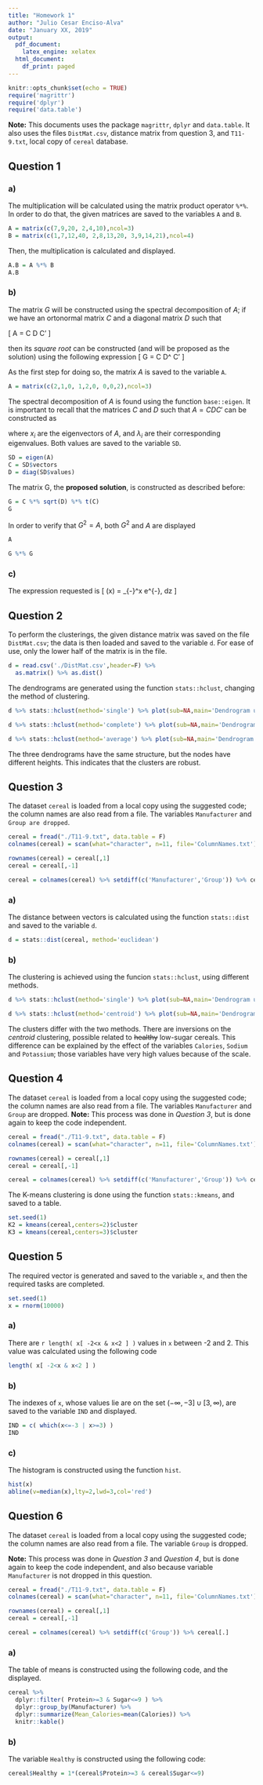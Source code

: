 ```yaml
---
title: "Homework 1"
author: "Julio Cesar Enciso-Alva"
date: "January XX, 2019"
output:
  pdf_document:
    latex_engine: xelatex
  html_document:
    df_print: paged
---
```


```r
knitr::opts_chunk$set(echo = TRUE)
require('magrittr')
require('dplyr')
require('data.table')
```

**Note:** This documents uses the package `magrittr`, `dplyr` and `data.table`. It also uses the files `DistMat.csv`, distance matrix from question 3, and `T11-9.txt`, local copy of `cereal` database.

## Question 1

### a)

The multiplication will be calculated using the matrix product operator `%*%`.
In order to do that, the given matrices are saved to the variables `A` and `B`.

```r
A = matrix(c(7,9,20, 2,4,10),ncol=3)
B = matrix(c(1,7,12,40, 2,8,13,20, 3,9,14,21),ncol=4)
```

Then, the multiplication is calculated and displayed.

```r
A.B = A %*% B
A.B
```

### b)

The matrix $G$ will be constructed using the spectral decomposition of $A$; if we have an ortonormal matrix $C$ and a diagonal matrix $D$ such that 

\[
A = C D C'
\]

then its *square root* can be constructed (and will be proposed as the solution) using the following expression
\[
G = C D^\frac{1}{2} C'
\]

As the first step for doing so, the matrix $A$ is saved to the variable `A`.

```r
A = matrix(c(2,1,0, 1,2,0, 0,0,2),ncol=3)
```

The spectral decomposition of $A$ is found using the function `base::eigen`. It is important to recall that the matrices $C$ and $D$ such that $A = C D C'$ can be constructed as

\begin{align*}
C &= [x_1,x_2,x_3] \\
D &= \textrm{diag}(\lambda_1,\lambda_2,\lambda_3)
\end{align*}

where $x_i$ are the eigenvectors of $A$, and $\lambda_i$ are their corresponding eigenvalues.
Both values are saved to the variable `SD`.

```r
SD = eigen(A)
C = SD$vectors
D = diag(SD$values)
```

The matrix G, the **proposed solution**, is constructed as described before:

```r
G = C %*% sqrt(D) %*% t(C)
G
```

In order to verify that $G^2=A$, both $G^2$ and $A$ are displayed

```r
A
```

```r
G %*% G
```

### c)

The expression requested is
\[
\Phi(x) = \int_{-\infty}^x \frac{1}{\sqrt{2\pi}} e^{-\frac{z^2}{2}}\, dz
\]

## Question 2

To perform the clusterings, the given distance matrix was saved on the file `DistMat.csv`; the data is then loaded and saved to the variable `d`.
For ease of use, only the lower half of the matrix is in the file.

```r
d = read.csv('./DistMat.csv',header=F) %>%
  as.matrix() %>% as.dist()
```

The dendrograms are generated using the function `stats::hclust`, changing the method of clustering. 

```r
d %>% stats::hclust(method='single') %>% plot(sub=NA,main='Dendrogram using Single linking')
```

```r
d %>% stats::hclust(method='complete') %>% plot(sub=NA,main='Dendrogram using Complete linking')
```

```r
d %>% stats::hclust(method='average') %>% plot(sub=NA,main='Dendrogram with Average linking')
```

The three dendrograms have the same structure, but the nodes have different heights. This indicates that the clusters are robust.

## Question 3

The dataset `cereal` is loaded from a local copy using the suggested code; the column names are also read from a file. The variables `Manufacturer` and `Group are dropped`.

```r
cereal = fread("./T11-9.txt", data.table = F)
colnames(cereal) = scan(what="character", n=11, file='ColumnNames.txt')

rownames(cereal) = cereal[,1]
cereal = cereal[,-1]

cereal = colnames(cereal) %>% setdiff(c('Manufacturer','Group')) %>% cereal[.]
```

### a)

The distance between vectors is calculated using the function `stats::dist` and saved to the variable `d`.

```r
d = stats::dist(cereal, method='euclidean')
```

### b)

The clustering is achieved using the funcion `stats::hclust`, using different methods.

```r
d %>% stats::hclust(method='single') %>% plot(sub=NA,main='Dendrogram using Single linking')
```

```r
d %>% stats::hclust(method='centroid') %>% plot(sub=NA,main='Dendrogram using Centroid linking')
```

The clusters differ with the two methods. There are inversions on the *centroid* clustering, possible related to ~~healthy~~ low-sugar cereals. This difference can be explained by the effect of the variables `Calories`, `Sodium` and `Potassium`; those variables have very high values because of the scale.

## Question 4

The dataset `cereal` is loaded from a local copy using the suggested code; the column names are also read from a file. The variables `Manufacturer` and `Group` are dropped. **Note:** This process was done in *Question 3*, but is done again to keep the code independent.

```r
cereal = fread("./T11-9.txt", data.table = F)
colnames(cereal) = scan(what="character", n=11, file='ColumnNames.txt')

rownames(cereal) = cereal[,1]
cereal = cereal[,-1]

cereal = colnames(cereal) %>% setdiff(c('Manufacturer','Group')) %>% cereal[.]
```

The K-means clustering is done using the function `stats::kmeans`, and saved to a table.

```r
set.seed(1)
K2 = kmeans(cereal,centers=2)$cluster
K3 = kmeans(cereal,centers=3)$cluster
```

## Question 5

The required vector is generated and saved to the variable `x`, and then the required tasks are completed.

```r
set.seed(1) 
x = rnorm(10000)
```

### a)

There are
`r length( x[ -2<x & x<2 ] )`
values in `x` between -2 and 2.
This value was calculated using the following code

```r
length( x[ -2<x & x<2 ] )
```

### b)

The indexes of `x`, whose values lie are on the set $(-\infty,-3]\cup[3,\infty)$, are saved to the variable `IND` and displayed.

```r
IND = c( which(x<=-3 | x>=3) )
IND
```

### c)

The histogram is constructed using the function `hist`.

```r
hist(x)
abline(v=median(x),lty=2,lwd=3,col='red')
```

## Question 6

The dataset `cereal` is loaded from a local copy using the suggested code; the column names are also read from a file. The variable `Group` is dropped. 

**Note:** This process was done in *Question 3* and *Question 4*, but is done again to keep the code independent, and also because variable `Manufacturer` is not dropped in this question.

```r
cereal = fread("./T11-9.txt", data.table = F)
colnames(cereal) = scan(what="character", n=11, file='ColumnNames.txt')

rownames(cereal) = cereal[,1]
cereal = cereal[,-1]

cereal = colnames(cereal) %>% setdiff(c('Group')) %>% cereal[.]
```

### a)

The table of means is constructed using the following code, and the displayed.

```r
cereal %>%
  dplyr::filter( Protein>=3 & Sugar<=9 ) %>%
  dplyr::group_by(Manufacturer) %>%
  dplyr::summarize(Mean_Calories=mean(Calories)) %>%
  knitr::kable()
```

### b)

The variable `Healthy` is constructed using the following code:

```r
cereal$Healthy = 1*(cereal$Protein>=3 & cereal$Sugar<=9)
```